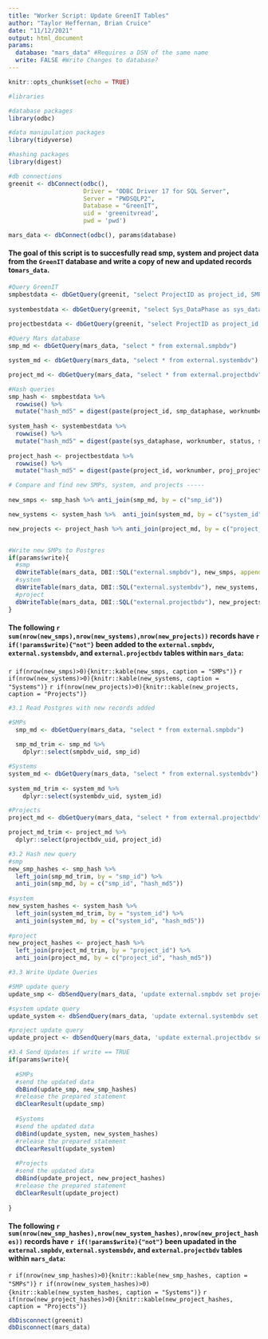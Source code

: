 ```yaml
---
title: "Worker Script: Update GreenIT Tables"
author: "Taylor Heffernan, Brian Cruice"
date: "11/12/2021"
output: html_document
params:
  database: "mars_data" #Requires a DSN of the same name
  write: FALSE #Write Changes to database?
---
```


```r
knitr::opts_chunk$set(echo = TRUE)

#libraries

#database packages
library(odbc)

#data manipulation packages
library(tidyverse)

#hashing packages
library(digest)

#db connections 
greenit <- dbConnect(odbc(),
                     Driver = "ODBC Driver 17 for SQL Server",  
                     Server = "PWDSQLP2", 
                     Database = "GreenIT", 
                     uid = 'greenitvread', 
                     pwd = 'pwd')

mars_data <- dbConnect(odbc(), params$database)
```
#### The goal of this script is to succesfully read smp, system and project data from the `GreenIT` database and write a copy of new and updated records to`mars_data`.

```r

#Query GreenIT
smpbestdata <- dbGetQuery(greenit, "select ProjectID as project_id, SMP_DataPhase as smp_dataphase, WorkNumber as worknumber, Status as capit_status, StatusCategory as capit_statuscategory, SystemNumber as system_id, SMPNumber as smp_id, SMP_SMPType as smp_smptype, SMP_FootPrint as smp_footprint_ft2, SMP_SMPTrees as smp_smptrees, SMP_PerviousArea as smp_perviousarea_ft2, SMP_VegetatedArea as smp_vegetatedarea_ft2, SMP_StorageDepth as smp_storagedepth_ft, SMP_PondingDepth as smp_pondingdepth_in, SMP_StorageType as smp_storagetype, SMP_Pretreatment as smp_pretreatment, SMP_NotBuiltRetired as smp_notbuiltretired, SMP_NotBuiltRetiredReason as smp_notbuiltretiredreason from vw_GreenIT_SMPBestData")
  
systembestdata <- dbGetQuery(greenit, "select Sys_DataPhase as sys_dataphase, WorkNumber as worknumber, Status as status, StatusCategory as statuscategory, ProjectID as project_id, SystemNumber as system_id, Sys_PrimaryProgram as sys_primaryprogram, Sys_SecondaryPrograms as sys_secondaryprograms, Sys_SewerType as sys_sewertype, Sys_OverFlowType as sys_overflowtype, Sys_SysFunction as sys_sysfunction, Sys_ModelInputCategory as sys_modelinputcategory, Sys_ImpervDA as sys_impervda_ft2, Sys_SurfaceDCIA as sys_surfacedcia_ft2, Sys_SubsurfaceDCIA as sys_subsurfacedcia_ft2, Sys_PerviousDA as sys_perviousda_ft2, Sys_TotalDA as sys_totalda_ft2, Sys_DisconnectedArea as sys_disconnectedarea_ft2, Sys_StorageVolume as sys_storagevolume_ft3, Sys_TotalSysVolume as sys_totalsysvolume_ft3, Sys_SoilStorageVolume as sys_soilstoragevolume_ft3, Sys_PondedStorageVolume as sys_pondedstoragevolume_ft3, Sys_VolumeBelowOrifice as sys_volumebeloworifice_ft3, Sys_CreditedGA as sys_creditedga, Sys_RawGA as sys_rawga, Sys_InfilDepth as sys_infildepth_ft, Sys_SlowReleaseHead as sys_slowreleasehead_ft, Sys_StorageFootPrint as sys_storagefootprint_ft2, Sys_InfilFootPrint as sys_infilfootprint_ft2, Sys_PondingSurfaceArea as sys_pondingsurfacearea_ft2, Sys_OrificeDia as sys_orificedia_in, Sys_Underdrain as sys_underdrain, Sys_PeakReleaseRate as sys_peakreleaserate_cfs, Sys_RawStormSizeManaged as sys_rawstormsizemanaged_in, Sys_ModeledStormSizeManaged as sys_modeledstormsizemanaged_in, Sys_CreditedStormSizeManaged as sys_creditedstormsizemanaged_in, Sys_LRimpervDA as sys_lrimpervda_ft2, Sys_LRtotalDA as sys_lrtotalda_ft2, Sys_LRSurfaceDCIA as sys_lrsurfacedcia_ft2, Sys_LRSubsurfaceDCIA as sys_lrsubsurfacedcia_ft2, Sys_NotBuiltRetired as sys_notbuiltretired, Sys_NotBuiltRetiredReason as sys_notbuiltretiredreason, Infil_Dsg_TestDate as infil_dsg_testdate, Infil_Dsg_TestType as infil_dsg_testtype, Infil_Dsg_BoringDepth as infil_dsg_boringdepth_ft, Infil_Dsg_DepthtoGW as infil_dsg_depthtogw_ft, Infil_Dsg_DepthtoBedrock as infil_dsg_depthtobedrock_ft, Infil_Dsg_Rate as infil_dsg_rate_inhr, Infil_Constr_TestDate as infil_constr_testdate, Infil_Constr_TestType as infil_constr_testtype, Infil_Constr_Rate as infil_constr_rate_inhr from vw_greenit_systembestdata")
  
projectbestdata <- dbGetQuery(greenit, "select ProjectID as project_id, WorkNumber as worknumber, Proj_ProjectName as proj_projectname, Status as capit_status, StatusCategory as capit_statuscategory, Proj_PrimaryProgram as proj_primaryprogram, ProjSysSum_PrimaryProgram as projsyssum_primaryprogram, Proj_PilotFactor as proj_pilotfactor, Proj_X as proj_x, Proj_Y as proj_y, Proj_DataPhase as proj_dataphase, Proj_SewerType as proj_sewertype, ProjSysSum_SewerTypes as projsyssum_sewertypes, Proj_BestGA as proj_bestga, Proj_BestDA as proj_bestda_ft2, Proj_EstimatedGA as proj_estimatedga, Proj_EstimatedDA as proj_estimatedda_ft2, ProjSysSum_CreditedGA as projsyssum_creditedga, ProjSysSum_RawGA as projsyssum_rawga, ProjSysSum_ImpervDA as projsyssum_impervda_ft2, ProjSysSum_StorageVolume as projsyssum_storagevolume_ft3, ProjSMPSum_PerviousArea as projsmpsum_perviousarea_ft2, Proj_NonSMPTrees as proj_nonsmptrees, ProjSMPSum_SMPTrees as projsmpsum_smptrees, ProjSMPSum_Basins as projsmpsum_basins, ProjSMPSum_BlueRoofs as projsmpsum_blueroofs, ProjSMPSum_Bumpouts as projsmpsum_bumpouts, ProjSMPSum_Cisterns as projsmpsum_cisterns, ProjSMPSum_Depaving as projsmpsum_depaving, ProjSMPSum_DrainageWells as projsmpsum_drainagewells, ProjSMPSum_GreenGutters as projsmpsum_greengutters, ProjSMPSum_GreenRoofs as projsmpsum_greenroofs, ProjSMPSum_InfilTrenches as projsmpsum_infiltrenches, ProjSMPSum_PerviousPaving as projsmpsum_perviouspaving, ProjSMPSum_Planters as projsmpsum_planters, ProjSMPSum_RainGardens as projsmpsum_raingardens, ProjSMPSum_StormwaterTrees as projsmpsum_stormwatertrees, ProjSMPSum_Swales as projsmpsum_swales, ProjSMPSum_TreeTrenches as projsmpsum_treetrenches, ProjSMPSum_Wetlands as projsmpsum_wetlands from vw_greenit_projectbestdata")

#Query Mars database
smp_md <- dbGetQuery(mars_data, "select * from external.smpbdv")

system_md <- dbGetQuery(mars_data, "select * from external.systembdv")

project_md <- dbGetQuery(mars_data, "select * from external.projectbdv")

#Hash queries
smp_hash <- smpbestdata %>% 
  rowwise() %>% 
  mutate("hash_md5" = digest(paste(project_id, smp_dataphase, worknumber, capit_status, capit_statuscategory, system_id, smp_id, smp_smptype, smp_footprint_ft2, smp_smptrees, smp_perviousarea_ft2, smp_vegetatedarea_ft2, smp_storagedepth_ft, smp_pondingdepth_in, smp_storagetype, smp_pretreatment, smp_notbuiltretired, smp_notbuiltretiredreason), algo = "md5")) 
  
system_hash <- systembestdata %>% 
  rowwise() %>% 
  mutate("hash_md5" = digest(paste(sys_dataphase, worknumber, status, statuscategory, project_id, system_id, sys_primaryprogram, sys_secondaryprograms, sys_sewertype, sys_overflowtype, sys_sysfunction, sys_modelinputcategory, sys_impervda_ft2, sys_surfacedcia_ft2, sys_subsurfacedcia_ft2, sys_perviousda_ft2, sys_totalda_ft2, sys_disconnectedarea_ft2, sys_storagevolume_ft3, sys_totalsysvolume_ft3, sys_soilstoragevolume_ft3, sys_pondedstoragevolume_ft3, sys_volumebeloworifice_ft3, sys_creditedga, sys_rawga, sys_infildepth_ft, sys_slowreleasehead_ft, sys_storagefootprint_ft2, sys_infilfootprint_ft2, sys_pondingsurfacearea_ft2, sys_orificedia_in, sys_underdrain, sys_peakreleaserate_cfs, sys_rawstormsizemanaged_in, sys_modeledstormsizemanaged_in, sys_creditedstormsizemanaged_in, sys_lrimpervda_ft2, sys_lrtotalda_ft2, sys_lrsurfacedcia_ft2, sys_lrsubsurfacedcia_ft2, sys_notbuiltretired, sys_notbuiltretiredreason, infil_dsg_testdate, infil_dsg_testtype, infil_dsg_boringdepth_ft, infil_dsg_depthtogw_ft, infil_dsg_depthtobedrock_ft, infil_dsg_rate_inhr, infil_constr_testdate, infil_constr_testtype, infil_constr_rate_inhr), algo = "md5"))
  
project_hash <- projectbestdata %>% 
  rowwise() %>% 
  mutate("hash_md5" = digest(paste(project_id, worknumber, proj_projectname, capit_status, capit_statuscategory, proj_primaryprogram, projsyssum_primaryprogram, proj_pilotfactor, proj_x, proj_y, proj_dataphase, proj_sewertype, projsyssum_sewertypes, proj_bestga, proj_bestda_ft2, proj_estimatedga, proj_estimatedda_ft2, projsyssum_creditedga, projsyssum_rawga, projsyssum_impervda_ft2, projsyssum_storagevolume_ft3, projsmpsum_perviousarea_ft2, proj_nonsmptrees, projsmpsum_smptrees, projsmpsum_basins, projsmpsum_blueroofs, projsmpsum_bumpouts, projsmpsum_cisterns, projsmpsum_depaving, projsmpsum_drainagewells, projsmpsum_greengutters, projsmpsum_greenroofs, projsmpsum_infiltrenches, projsmpsum_perviouspaving, projsmpsum_planters, projsmpsum_raingardens, projsmpsum_stormwatertrees, projsmpsum_swales, projsmpsum_treetrenches, projsmpsum_wetlands), algo = "md5"))


```

```r
# Compare and find new SMPs, system, and projects -----
  
new_smps <- smp_hash %>% anti_join(smp_md, by = c("smp_id"))

new_systems <- system_hash %>%  anti_join(system_md, by = c("system_id"))

new_projects <- project_hash %>% anti_join(project_md, by = c("project_id"))


#Write new SMPs to Postgres
if(params$write){
  #smp
  dbWriteTable(mars_data, DBI::SQL("external.smpbdv"), new_smps, append= TRUE)
  #system
  dbWriteTable(mars_data, DBI::SQL("external.systembdv"), new_systems, append = TRUE)
  #project
  dbWriteTable(mars_data, DBI::SQL("external.projectbdv"), new_projects, append = TRUE)
}

```

#### The following `r sum(nrow(new_smps),nrow(new_systems),nrow(new_projects))` records have `r if(!params$write){"not"}` been added to the `external.smpbdv`, `external.systemsbdv`, and `external.projectbdv` tables within `mars_data`:
`r if(nrow(new_smps)>0){knitr::kable(new_smps, caption = "SMPs")}`
`r if(nrow(new_systems)>0){knitr::kable(new_systems, caption = "Systems")}`
`r if(nrow(new_projects)>0){knitr::kable(new_projects, caption = "Projects")}`

```r

#3.1 Read Postgres with new records added

#SMPs
  smp_md <- dbGetQuery(mars_data, "select * from external.smpbdv")
  
  smp_md_trim <- smp_md %>% 
    dplyr::select(smpbdv_uid, smp_id)

#Systems 
system_md <- dbGetQuery(mars_data, "select * from external.systembdv")
  
system_md_trim <- system_md %>% 
    dplyr::select(systembdv_uid, system_id)

#Projects  
project_md <- dbGetQuery(mars_data, "select * from external.projectbdv")

project_md_trim <- project_md %>% 
  dplyr::select(projectbdv_uid, project_id)

#3.2 Hash new query
#smp
new_smp_hashes <- smp_hash %>% 
  left_join(smp_md_trim, by = "smp_id") %>% 
  anti_join(smp_md, by = c("smp_id", "hash_md5"))
  
#system
new_system_hashes <- system_hash %>%
  left_join(system_md_trim, by = "system_id") %>%
  anti_join(system_md, by = c("system_id", "hash_md5")) 
  
#project
new_project_hashes <- project_hash %>%
  left_join(project_md_trim, by = "project_id") %>% 
  anti_join(project_md, by = c("project_id", "hash_md5"))

#3.3 Write Update Queries

#SMP update query
update_smp <- dbSendQuery(mars_data, 'update external.smpbdv set project_id=?, smp_dataphase=?, worknumber=?, capit_status=?, capit_statuscategory=?, system_id=?, smp_id=?, smp_smptype=?, smp_footprint_ft2=?, smp_smptrees=?, smp_perviousarea_ft2=?, smp_vegetatedarea_ft2=?, smp_storagedepth_ft=?, smp_pondingdepth_in=?, smp_storagetype=?, smp_pretreatment=?, smp_notbuiltretired=?, smp_notbuiltretiredreason=?, hash_md5=? WHERE smpbdv_uid=?')

#system update query
update_system <- dbSendQuery(mars_data, 'update external.systembdv set sys_dataphase=?, worknumber=?, status=?, statuscategory=?, project_id=?, system_id=?, sys_primaryprogram=?, sys_secondaryprograms=?, sys_sewertype=?, sys_overflowtype=?, sys_sysfunction=?, sys_modelinputcategory=?, sys_impervda_ft2=?, sys_surfacedcia_ft2=?, sys_subsurfacedcia_ft2=?, sys_perviousda_ft2=?, sys_totalda_ft2=?, sys_disconnectedarea_ft2=?, sys_storagevolume_ft3=?, sys_totalsysvolume_ft3=?, sys_soilstoragevolume_ft3=?, sys_pondedstoragevolume_ft3=?, sys_volumebeloworifice_ft3=?, sys_creditedga=?, sys_rawga=?, sys_infildepth_ft=?, sys_slowreleasehead_ft=?, sys_storagefootprint_ft2=?, sys_infilfootprint_ft2=?, sys_pondingsurfacearea_ft2=?, sys_orificedia_in=?, sys_underdrain=?, sys_peakreleaserate_cfs=?, sys_rawstormsizemanaged_in=?, sys_modeledstormsizemanaged_in=?, sys_creditedstormsizemanaged_in=?, sys_lrimpervda_ft2=?, sys_lrtotalda_ft2=?, sys_lrsurfacedcia_ft2=?, sys_lrsubsurfacedcia_ft2=?, sys_notbuiltretired=?, sys_notbuiltretiredreason=?, infil_dsg_testdate=?, infil_dsg_testtype=?, infil_dsg_boringdepth_ft=?, infil_dsg_depthtogw_ft=?, infil_dsg_depthtobedrock_ft=?, infil_dsg_rate_inhr=?, infil_constr_testdate=?, infil_constr_testtype=?, infil_constr_rate_inhr=?, hash_md5=? WHERE systembdv_uid =?')

#project update query
update_project <- dbSendQuery(mars_data, 'update external.projectbdv set project_id=?, worknumber=?, proj_projectname=?, capit_status=?, capit_statuscategory=?, proj_primaryprogram=?, projsyssum_primaryprogram=?, proj_pilotfactor=?, proj_x=?, proj_y=?, proj_dataphase=?, proj_sewertype=?, projsyssum_sewertypes=?, proj_bestga=?, proj_bestda_ft2=?, proj_estimatedga=?, proj_estimatedda_ft2=?, projsyssum_creditedga=?, projsyssum_rawga=?, projsyssum_impervda_ft2=?, projsyssum_storagevolume_ft3=?, projsmpsum_perviousarea_ft2=?, proj_nonsmptrees=?, projsmpsum_smptrees=?, projsmpsum_basins=?, projsmpsum_blueroofs=?, projsmpsum_bumpouts=?, projsmpsum_cisterns=?, projsmpsum_depaving=?, projsmpsum_drainagewells=?, projsmpsum_greengutters=?, projsmpsum_greenroofs=?, projsmpsum_infiltrenches=?, projsmpsum_perviouspaving=?, projsmpsum_planters=?, projsmpsum_raingardens=?, projsmpsum_stormwatertrees=?, projsmpsum_swales=?, projsmpsum_treetrenches=?, projsmpsum_wetlands=?, hash_md5=? WHERE projectbdv_uid=?')

#3.4 Send Updates if write == TRUE
if(params$write){
  
  #SMPs
  #send the updated data
  dbBind(update_smp, new_smp_hashes)
  #release the prepared statement
  dbClearResult(update_smp)
  
  #Systems
  #send the updated data 
  dbBind(update_system, new_system_hashes)
  #release the prepared statement
  dbClearResult(update_system)
  
  #Projects
  #send the updated data
  dbBind(update_project, new_project_hashes)
  #release the prepared statement
  dbClearResult(update_project)
  
}


```
#### The following `r sum(nrow(new_smp_hashes),nrow(new_system_hashes),nrow(new_project_hashes))` records have `r if(!params$write){"not"}` been upadated in the `external.smpbdv`, `external.systemsbdv`, and `external.projectbdv` tables within `mars_data`:
`r if(nrow(new_smp_hashes)>0){knitr::kable(new_smp_hashes, caption = "SMPs")}`
`r if(nrow(new_system_hashes)>0){knitr::kable(new_system_hashes, caption = "Systems")}`
`r if(nrow(new_project_hashes)>0){knitr::kable(new_project_hashes, caption = "Projects")}`

```r
dbDisconnect(greenit)
dbDisconnect(mars_data)
```

